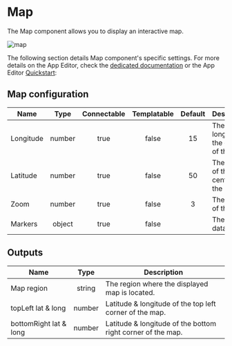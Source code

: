 

# Map

The Map component allows you to display an interactive map.

![map](../../assets/apps/4_app_component_library/map.png.webp)

The following section details Map component's specific settings. For more details on the App Editor, check the [dedicated documentation](../0_app_editor/index.mdx) or the App Editor [Quickstart](../../getting_started/7_apps_quickstart/index.mdx):

<div class="grid grid-cols-2 gap-6 mb-4">
    <DocCard
        color="orange"
        title="App Editor Documentation"
        description="The app editor is a low-code builder to create apps with components, create interactions with runnables (scripts & flows), and configure the app settings."
        href="/docs/apps/app_editor"
    />
    <DocCard
        color="orange"
        title="Apps Quickstart"
        description="Learn how to build your first app in a matter of minutes."
        href="/docs/getting_started/apps_quickstart"
    />
</div>

## Map configuration

| Name      |  Type  | Connectable | Templatable | Default | Description                             |
| --------- | :----: | :---------: | :---------: | :-----: | --------------------------------------- |
| Longitude | number |    true     |    false    |   15    | The longitude of the center of the map. |
| Latitude  | number |    true     |    false    |   50    | The latitude of the center of the map.  |
| Zoom      | number |    true     |    false    |    3    | The zoom of the map.                    |
| Markers   | object |    true     |    false    |         | The map data.                           |

## Outputs

| Name                   |  Type  | Description                                                 |
| ---------------------- | :----: | ----------------------------------------------------------- |
| Map region             | string | The region where the displayed map is located.              |
| topLeft lat & long     | number | Latitude & longitude of the top left corner of the map.     |
| bottomRight lat & long | number | Latitude & longitude of the bottom right corner of the map. |
